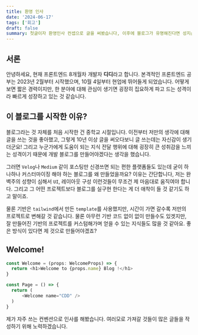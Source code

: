 ```yaml
---
title: 환영 인사
date: '2024-06-17'
tags: ['회고']
draft: false
summary: 첫글이자 환영인사 컨셉으로 글을 써봤습니다, 이후에 블로그가 유명해진다면 성지순례가 될 것 같네요.
---
```


## 서론

안녕하세요, 현재 프론트엔드 8개월차 개발자 **디디**라고 합니다. 본격적인 프론트엔드 공부는 2023년 2월부터 시작했으며, 10월 4일부터 현업에 뛰어들게 되었습니다. 어떻게 보면 짧은 경력이지만, 한 분야에 대해 관심이 생기면 굉장히 집요하게 파고 드는 성격이라 빠르게 성장하고 있는 것 같습니다.

## 이 블로그를 시작한 이유?

블로그라는 것 자체를 처음 시작한 건 중학교 시절입니다. 이전부터 저만의 생각에 대해 글을 쓰는 것을 좋아했고, 그렇게 10년 이상 글을 써오다보니 글 쓰는데는 자신감이 생기더군요! 그리고 누군가에게 도움이 되는 지식 전달 행위에 대해 굉장히 큰 성취감을 느끼는 성격이기 때문에 개발 블로그를 만들어야겠다는 생각을 했습니다.

그러면 `Velog`나 `Medium` 같이 포스팅만 신경쓰면 되는 편한 플랫폼들도 있는데 굳이 하나하나 커스터마이징 해야 하는 블로그를 왜 만들었을까요? 이유는 간단합니다, 저는 완벽주의 성향이 심해서 `UI`, 레이아웃 구성 이런것들이 무조건 제 마음대로 움직여야 합니다. 그리고 그 어떤 프로젝트보다 블로그를 실구현 한다는 게 더 애착이 들 것 같기도 하고 말이죠.

물론 기반은 `tailwind`에서 만든 `template`를 사용했지만, 시간이 가면 갈수록 저만의 프로젝트로 변해갈 것 같습니다. 물론 아무런 기반 코드 없이 없이 만들수도 있겟지만, 잘 만들어진 기반의 프로젝트를 커스텀해가며 얻을 수 있는 지식들도 많을 것 같아요. 좋은 방식이 있다면 제 것으로 만들어야겠죠?

## Welcome!

```typescript
const Welcome = (props: WelcomeProps) => {
  return <h1>Welcome to {props.name} Blog !</h1>
}

const Page = () => {
  return (
      <Welcome name="CDD" />
  )
}
```

제가 자주 쓰는 컨벤션으로 인사를 해봤습니다. 여러모로 가져갈 것들이 많은 글들을 작성하기 위해 노력하겠습니다.